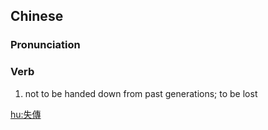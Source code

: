 {{also|失传}}
==Chinese==
{{zh-forms|s=失传}}

===Pronunciation===
{{zh-pron
|m=shīchuán
|c=sat1 cyun4
|mn=qz,xm:sit-toân/tw,zz:sit-thoân
|cat=v
}}

===Verb===
{{zh-verb}}

# not to be handed down from past generations; to be lost

[[hu:失傳]]